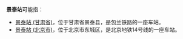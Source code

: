 '''景泰站'''可能指：
*[[景泰站_(甘肃省)|景泰站 (甘肃省)]]，位于甘肃省景泰县，是包兰铁路的一座车站。
*[[景泰站_(北京市)|景泰站 (北京市)]]，位于北京市东城区，是北京地铁14号线的一座车站。
{{disambig|cat=三字车站名消歧义}}